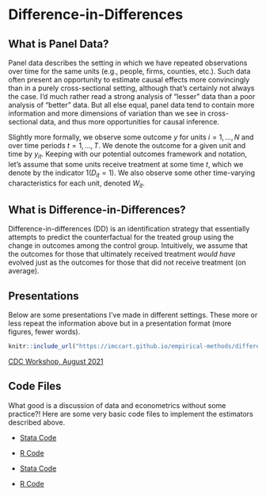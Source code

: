 # Difference-in-Differences

## What is Panel Data?

Panel data describes the setting in which we have repeated observations over time for the same units (e.g., people, firms, counties, etc.). Such data often present an opportunity to estimate causal effects more convincingly than in a purely cross-sectional setting, although that's certainly not always the case. I'd much rather read a strong analysis of "lesser" data than a poor analysis of "better" data. But all else equal, panel data tend to contain more information and more dimensions of variation than we see in cross-sectional data, and thus more opportunities for causal inference.

Slightly more formally, we observe some outcome $y$ for units $i=1,...,N$ and over time periods $t=1,...,T$. We denote the outcome for a given unit and time by $y_{it}$. Keeping with our potential outcomes framework and notation, let's assume that some units receive treatment at some time $t$, which we denote by the indicator $1(D_{it}=1)$. We also observe some other time-varying characteristics for each unit, denoted $W_{it}$. 


## What is Difference-in-Differences?

Difference-in-differences (DD) is an identification strategy that essentially attempts to predict the counterfactual for the treated group using the change in outcomes among the control group. Intuitively, we assume that the outcomes for those that ultimately received treatment *would have* evolved just as the outcomes for those that did not receive treatment (on average).




## Presentations
Below are some presentations I've made in different settings. These more or less repeat the information above but in a presentation format (more figures, fewer words). 

```r
knitr::include_url("https://imccart.github.io/empirical-methods/difference-in-differences/slides/intro-cdc202108.html")
```

<a href="https://imccart.github.io/empirical-methods/panel-data/slides/did-cdc202108.html">CDC Workshop, August 2021</a>


## Code Files
What good is a discussion of data and econometrics without some practice?! Here are some very basic code files to implement the estimators described above.

- [Stata Code](code/Stata-panel.do)
- [R Code](code/R-panel.R)

- [Stata Code](code/Stata-did.do)
- [R Code](code/R-did.R)

